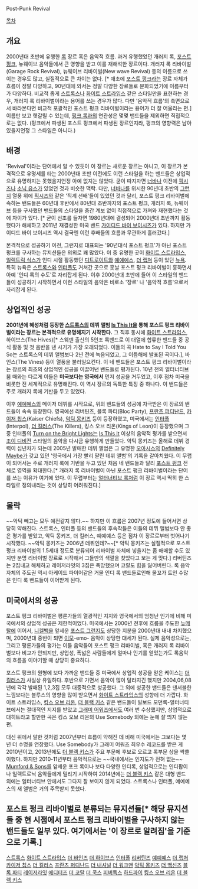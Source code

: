 Post-Punk Revival

[[목차]]

== 개요 ==

2000년대 초반에 유행한 [[록]] 장르 혹은 음악적 흐름. 과거 유행했었던 개러지 록, [[포스트 펑크]], 뉴웨이브 음악들에서 큰 영향을 받고 이를 재해석한 장르이다. 개러지 록 리바이벌(Garage Rock Revival), 뉴웨이브 리바이벌(New wave Revival) 등의 이름으로 쓰이는 경우도 많고, 실질적으로 큰 차이는 없다. [* 애초에 [[포스트 펑크]]라는 장르 자체가 흐름이 정말 다양하고, 90년대에 와서는 정말 다양한 장르들로 분화되었기에 이름부터가 다양하다. 비교적 좁게 [[스트록스]]나 [[화이트 스트라입스]] 같은 스타일만을 표현하는 경우, 개러지 록 리바이벌이라는 용어를 쓰는 경우가 많다. 다만 '음악적 흐름'의 측면으로서 바라본다면 비교적 포괄적인 포스트 펑크 리바이벌이라는 용어가 더 잘 어울리는 편.] 이름만 보고 헷갈릴 수 있는데, [[펑크 록]]과의 연관성은 몇몇 밴드들을 제외하면 직접적으로는 없다. (펑크에서 파생된 포스트 펑크에서 파생된 장르인지라, 펑크의 영향력은 남아있을지언정 그 스타일은 아니다.)
== 배경 ==
'Revival'이라는 단어에서 알 수 있듯이 이 장르는 새로운 장르는 아니고, 이 장르가 본격적으로 유명세를 타는 2000년대 초반 이전에도 이런 스타일을 하는 밴드들은 상업적으로 유명하지는 못했을지언정 아예 없지는 않았다. 굳이 따지자면 [[너바나]] 이전에 [[픽시즈]]나 [[소닉 유스]]가 있었던 것과 비슷한 맥락. 다만, [[너바나]]를 위시한 90년대 초반의 [[그런지]] 열풍 위에 [[픽시즈]]와 같은 '직계 선배'들이 있었던 것과 달리, 포스트 펑크 리바이벌에 속하는 밴드들은 60년대 후반에서 80년대 초반까지의 포스트 펑크, 개러지 록, 뉴웨이브 등을 구사했던 밴드들의 스타일을 중간 계보 없이 직접적으로 가져와 재현했다는 것에 차이가 있다. [* 굳이 선조를 들자면 1980년대에 결성되어 2000년대 초반까지 활동했다가 해체하고 2011년 재결성한 미국 밴드 [[가이디드 바이 보이시즈]]가 있다. 하지만 가이디드 바이 보이시즈 역시 결국엔 이런 후배들의 흐름과 무관하게 흘러갔다.] 

본격적으로 성공하기 이전, 그런지로 대표되는 '90년대식 포스트 펑크'가 아닌 포스트 펑크를 구사하는 뮤지션들은 의외로 꽤 많았다. 이 중 유명한 곳이 [[화이트 스트라입스]], [[일렉트릭 식스]]가 인디 시절 활동했던 [[디트로이트]]와 [[예예예스]], [[더 랩쳐]] 등이 있던 [[뉴욕]]. 특히 뉴욕은 [[스트록스]]와 [[인터폴]]도 거쳐간 곳으로 훗날 포스트 펑크 리바이벌이 흥하면서 아예 '인디 록의 수도'로 자리잡게 된다. 이후 2000년대 초반에 들어 이 스타일의 밴드들이 성공하기 시작하면서 이런 스타일의 음악은 비로소 '장르' 나 '음악적 흐름'으로서 자리잡게 된다.

== 상업적인 성공 ==
'''2001년에 혜성처럼 등장한 [[스트록스]]의 데뷔 앨범 [[Is This It]]을 통해 포스트 펑크 리바이벌이라는 장르는 본격적으로 유명해지기 시작한다.''' 그 직후 동시에 [[화이트 스트라입스]], 하이브스(The Hives)[* 스웨덴 출신의 5인조 록밴드로 이 대열에 합류한 밴드들 중 공식 활동 및 첫 음반을 낸 시기가 가장 오래되었다. 이들의 곡 Hate to Say I Told You So는 스트록스의 데뷔 앨범보다 2년 전에 녹음되었고, 그 이듬해에 발표된 곡이다.], 바인스(The Vines) 등이 열풍을 불러일으킨다. 이 네 밴드들은 포스트 펑크 리바이벌이라는 장르의 최초의 상업적인 성공을 이끌어낸 밴드들로 평가된다. 10년 전의 얼터너티브 붐 때와는 다르게 이들은 '''미국보다는 영국에서''' 먼저 성공을 거두었고, 이후 점차 미국을 비롯한 전 세계적으로 유명해진다. 이 역시 장르의 독특한 특징 중 하나다. 이 밴드들은 주로 개러지 록에 기반을 두고 있었다.

이후 [[예예예스]]의 메이저 데뷔를 시작으로, 위의 밴드들의 성공에 자극받은 이 장르의 밴드들이 속속 등장한다. 영국에선 리버틴즈, 블록 파티(Bloc Party), [[프란츠 퍼디난드]], [[카이저 칩스]](Kaiser Chiefs), [[악틱 몽키즈]] 등이 등장하였고, 미국에서는 [[인터폴]](Interpol), [[더 킬러스]](The Killers), 킹스 오브 리온(Kings of Leon)이 등장했으며 그 중 인터폴의 [[Turn on the Bright Lights]]는 [[Is This It]] 이상의 음악적 평가를 받으면서 [[조이 디비전]] 스타일의 음악을 다시금 유행하게 만들었다.
악틱 몽키즈는 올해로 데뷔 경력이 십년차가 되는데 2005년 발매한 데뷔 앨범은 그 유명한 [[오아시스]]의 [[Definitely Maybe]]가 갖고 있던 '영국에서 가장 빨리 팔린 데뷔 앨범'의 기록을 갈아치웠다. 이 무렵이 되어서는 주로 개러지 록에 기반을 두고 있던 처음 네 밴드들과 달리 [[포스트 펑크]] 전체로 영역을 확대한다.[* 개러지 록 리바이벌이 아닌 포스트 펑크 리바이벌이라는 단어를 쓰는 이유가 여기에 있다. 이 무렵부터는 [[얼터너티브 록]]처럼 이 장르 역시 딱히 한 스타일로 정의내리는 것이 상당히 어려워진다.]
== 몰락 ==
~~악틱 빼고는 모두 예전같지 않다.~~
하지만 이 흐름은 2007년 정도에 들어서면 상당히 약해진다. 스트록스, 인터폴 등의 밴드들의 후속작들은 이들의 데뷔 앨범보다 안 좋은 평가를 받았고, 악틱 몽키즈, 더 킬러스, 예예예스 등은 점차 이 장르로부터 벗어나기 시작했다. ~~악틱 몽키즈는 2006년 데뷔인데?~~[* 악틱 몽키즈는 실절적으로 포스트 펑크 리바이벌의 1.5세대 정도로 분류되어 리바이벌 자체에 넣을지는 좀 애매할 수도 있지만 분명 리바이벌 장르로 시작해서 그들만의 색깔을 찾았다고 보는 게 맞다.] 리버틴즈는 2집내고 해체하고 레이저라잇의 3집은 폭망했으며 코랄도 힘을 잃어버린다. 록 음악 자체의 주도권 역시 아케이드 파이어같은 거물 인디 록 밴드들로인해 물꼬가 트인 수많은 인디 록 밴드들이 이어받게 된다.

== 미국에서의 성공 ==
포스트 펑크 리바이벌은 평론가들의 열광적인 지지와 영국에서의 엄청난 인기에 비해 미국에서의 상업적 성공은 제한적이었다. 미국에서는 2000년 전후에 흐름을 주도한 [[뉴메탈]]에 이어서, [[니켈백]]을 앞세운 [[포스트 그런지]]도 상당한 지분을 2000년대 내내 차지했으며, 2000년대 중반이 되면 [[이모]]-emo- 음악이 상당한 대세가 된다. 실제 음악성으로는, 그리고 평론가들의 평가는 이들 음악들이 포스트 펑크 리바이벌, 혹은 개러지 록 리바이벌보다 비교가 안되지만, 상업성, 폭넓은 사람들에게 얼마나 인기를 얻었는가도 록음악의 흐름을 이야기할 때 상당히 중요하다.

포스트 펑크의 원형에 보다 가까운 밴드들 중 미국에서 상업적 성공을 얻은 케이스는 [[더 킬러스]]가 사실상 유일하다. 후반으로 가면서 음악이 많이 달라지긴 했지만 2004,06,08년에 각각 발매된 1,2,3집 모두 대중적으로 성공했다. 그 외에 성공한 밴드들은 댄서블한 느낌보다는 블루스의 영향을 많이 받으면서 [[화이트 스트라입스]]의 성향에 더 가깝다. 화이트 스트라입스, [[킹스 오브 리온]], [[더 블랙 키스]] 같은 밴드들이 빌보드 모던록-얼터너티브에서는 절대적인 지지를 받았고 [[그래미 어워즈]]에서도 여러 번 수상했지만, 상업적으로 대히트라고 할만한 곡은 킹스 오브 리온의 Use Somebody 외에는 눈에 잘 띄지 않는 편.

대신 위에서 말한 것처럼 2007년부터 흐름이 약해진 데 비해 미국에서는 그보다는 몇 년 더 수명을 연장했다. Use Somebody가 그래미 어워즈 최우수 레코드를 받은 게 2010년이고, 2013년에도 [[더 블랙 키스]]가 주요 부문에 후보로 오르고 록부문 상을 싹쓸이했다. 하지만 2010-11년부터 음악적으로는 ~~국내에서는 인지도가 전혀 없는~~ [[Mumford & Sons]]를 앞세운 포크 록이나 보다 다양한 인디록, 상업적으로는 인디팝이나 일렉트로닉 음악들에게 밀리기 시작하여 2014년에는 [[더 블랙 키스]] 같은 대형 밴드 외에는 얼터너티브 안에서도 그다지 잘 보이지 않게 되었다. 스트록스나 인터폴, 예예예스의 새 앨범은 거의 주목받지 못했다.

== 포스트 펑크 리바이벌로 분류되는 뮤지션들[* 해당 뮤지션들 중 현 시점에서 포스트 펑크 리바이벌을 구사하지 않는 밴드들도 일부 있다. 여기에서는 '이 장르로 알려짐'을 기준으로 기록.] ==

[[스트록스]]
[[화이트 스트라입스]]
[[더 바인즈]]
[[더 하이브스]]
[[인터폴]]
[[리버틴즈]]
[[예예예스]]
[[더 랩쳐]]
[[카이저 칩스]]
[[더 킬러스]]
[[프란츠 퍼디난드]]
[[더 내셔널]]
[[더 워크맨]]
[[악틱 몽키즈]]
[[더 백신즈]]
[[블록 파티]]
[[레이저라잇]]
[[에디터즈]]
[[더 코랄]]
[[더 쿡스]]
[[피버독스]]
[[하드파이]]
[[킹스 오브 리온]]
[[더 블랙 키스]]

